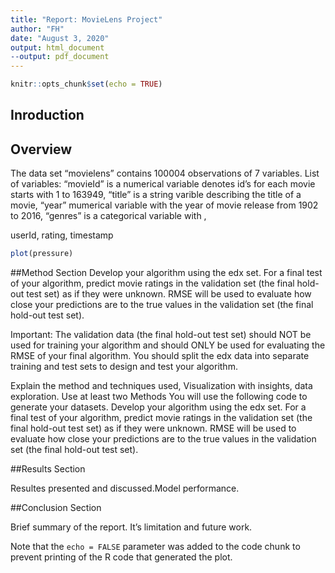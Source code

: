 ```yaml
---
title: "Report: MovieLens Project"
author: "FH"
date: "August 3, 2020"
output: html_document
--output: pdf_document
---
```


```r
knitr::opts_chunk$set(echo = TRUE)
```

## Inroduction




## Overview

The data set "movielens" contains 100004 observations of 7 variables. List of variables:
"movieId" is a numerical variable denotes id's for each movie starts with 1 to 163949, 
"title" is a string varible describing the title of a movie,
"year" mumerical variable with the year of movie release from 1902 to 2016, 
"genres" is a categorical variable with ,

userId,
rating,
timestamp





```r
plot(pressure)
```


##Method Section
Develop your algorithm using the edx set. For a final test of your algorithm, predict movie ratings in the validation set (the final hold-out test set) as if they were unknown. RMSE will be used to evaluate how close your predictions are to the true values in the validation set (the final hold-out test set).

Important: The validation data (the final hold-out test set) should NOT be used for training your algorithm and should ONLY be used for evaluating the RMSE of your final algorithm. You should split the edx data into separate training and test sets to design and test your algorithm.



Explain the method and techniques used, Visualization with insights, data exploration. Use at least two Methods 
You will use the following code to generate your datasets. Develop your algorithm using the edx set. For a final test of your algorithm, predict movie ratings in the validation set (the final hold-out test set) as if they were unknown. RMSE will be used to evaluate how close your predictions are to the true values in the validation set (the final hold-out test set).

##Results Section

Resultes presented and discussed.Model performance. 


##Conclusion Section

Brief summary of the report. It's limitation and future work.

Note that the `echo = FALSE` parameter was added to the code chunk to prevent printing of the R code that generated the plot.
